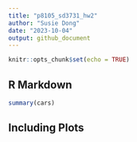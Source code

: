 ```yaml
---
title: "p8105_sd3731_hw2"
author: "Susie Dong"
date: "2023-10-04"
output: github_document
---
```


```r
knitr::opts_chunk$set(echo = TRUE)
```

## R Markdown



```r
summary(cars)
```

## Including Plots

